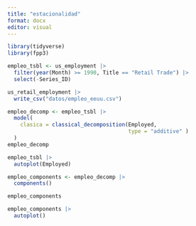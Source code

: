 ```yaml
---
title: "estacionalidad"
format: docx
editor: visual
---
```

```r
library(tidyverse)
library(fpp3)

empleo_tsbl <- us_employment |>
  filter(year(Month) >= 1990, Title == "Retail Trade") |>
  select(-Series_ID)

us_retail_employment |>
  write_csv("datos/empleo_eeuu.csv")
```

```r
empleo_decomp <- empleo_tsbl |>
  model(
    clasica = classical_decomposition(Employed, 
                                      type = "additive" )
  )
empleo_decomp
```
```r
empleo_tsbl |>
  autoplot(Employed)
```

```r
empleo_components <- empleo_decomp |>
  components()

empleo_components 
```

```r
empleo_components |>
  autoplot()
```

